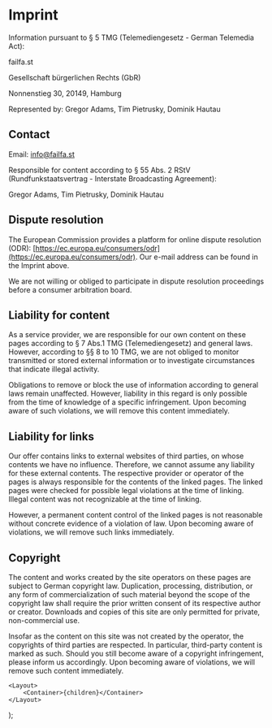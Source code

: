 
# Imprint

Information pursuant to § 5 TMG (Telemediengesetz - German Telemedia Act):

failfa.st

Gesellschaft bürgerlichen Rechts (GbR)

Nonnenstieg 30, 20149, Hamburg

Represented by: Gregor Adams, Tim Pietrusky, Dominik Hautau

## Contact

Email: info@failfa.st

Responsible for content according to § 55 Abs. 2 RStV (Rundfunkstaatsvertrag - Interstate
Broadcasting Agreement):

Gregor Adams, Tim Pietrusky, Dominik Hautau

## Dispute resolution

The European Commission provides a platform for online dispute resolution (ODR):
[https://ec.europa.eu/consumers/odr](https://ec.europa.eu/consumers/odr). Our e-mail address can be
found in the Imprint above.

We are not willing or obliged to participate in dispute resolution proceedings before a consumer
arbitration board.

## Liability for content

As a service provider, we are responsible for our own content on these pages according to § 7 Abs.1
TMG (Telemediengesetz) and general laws. However, according to §§ 8 to 10 TMG, we are not obliged to
monitor transmitted or stored external information or to investigate circumstances that indicate
illegal activity.

Obligations to remove or block the use of information according to general laws remain unaffected.
However, liability in this regard is only possible from the time of knowledge of a specific
infringement. Upon becoming aware of such violations, we will remove this content immediately.

## Liability for links

Our offer contains links to external websites of third parties, on whose contents we have no
influence. Therefore, we cannot assume any liability for these external contents. The respective
provider or operator of the pages is always responsible for the contents of the linked pages. The
linked pages were checked for possible legal violations at the time of linking. Illegal content was
not recognizable at the time of linking.

However, a permanent content control of the linked pages is not reasonable without concrete evidence
of a violation of law. Upon becoming aware of violations, we will remove such links immediately.

## Copyright

The content and works created by the site operators on these pages are subject to German copyright
law. Duplication, processing, distribution, or any form of commercialization of such material beyond
the scope of the copyright law shall require the prior written consent of its respective author or
creator. Downloads and copies of this site are only permitted for private, non-commercial use.

Insofar as the content on this site was not created by the operator, the copyrights of third parties
are respected. In particular, third-party content is marked as such. Should you still become aware
of a copyright infringement, please inform us accordingly. Upon becoming aware of violations, we
will remove such content immediately.

	<Layout>
		<Container>{children}</Container>
	</Layout>
);
